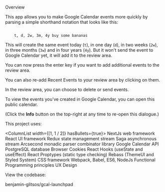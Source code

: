 
<Heading variant="h2" mt="3">Overview</Heading>

<Divider color="text" mb="4" />

This app allows you to make Google Calendar events more quickly by parsing a simple shorthand notation that looks like this:

<Code type="pre">
    t, d, 2w, 3m, 4y buy some bananas
</Code>

This will create the same event today (<Code>t</Code>), in one day (<Code>d</Code>), in two weeks (<Code>2w</Code>), in three months (<Code>3w</Code>) and in four years (<Code>4y</Code>). But it won't send the event to Google Calendar yet, it will add it to the review area.

You can now press the enter key if you want to add additional events to the review area.

You can also re-add Recent Events to your review area by clicking on them.

In the review area, you can choose to delete or send events.

To view the events you've created in Google Calendar, you can <Link href={process.env.GCAL_PUBLIC_CALENDAR} target="_blank">open this public calendar</Link>.

(Click the **Info** button on the top-right at any time to re-open this dialogue.)

<Heading variant="h2" mt="4">This project uses:</Heading>

<ColumnList width={[1, 1 / 2]} hasBullets={true}>
    <span>
        <Link href="https://nextjs.org/">NextJs</Link> web framework
    </span>
    <span>
        <Link href="https://reactjs.org/">React</Link> UI framework
    </span>
    <span>
        <Link href="https://redux.js.org/">Redux</Link> state management stream
    </span>
    <span>
        <Link href="https://redux-saga.js.org/">Saga</Link> asynchronous stream
    </span>
    <span>
        <Link href="https://www.npmjs.com/package/arcsecond">Arcsecond</Link> monadic parser combinator library
    </span>
    <span>
        <Link href="https://developers.google.com/calendar">Google Calendar API</Link>
    </span>
    <span>
        <Link href="https://www.postgresql.org/">PostgreSQL</Link> database
    </span>
    <span>
        Browser Cookies
    </span>
    <span>
        React Hooks (useState and useEffect)
    </span>
    <span>
        React <Link href="https://www.npmjs.com/package/prop-types">Proptypes</Link> (static type checking)
    </span>
    <span>
        <Link href="https://rebassjs.org/">Rebass</Link> (<Link href="https://theme-ui.com/">ThemeUI</Link> and <Link href="https://styled-system.com/">Styled System</Link>) CSS framework
    </span>
    <span>
        <Link href="https://webpack.js.org/">Webpack</Link>, <Link href="https://babeljs.io/">Babel</Link>, <Link href="http://es6-features.org/">ES6</Link>, <Link href="https://nodejs.org/en/">NodeJs</Link>
    </span>
    <span>
        Functional Programming principles
    </span>
    <span>
        UX Design
    </span>
</ColumnList>

<Heading variant="h2" mt="4">View the codebase:</Heading>

<Link href="https://github.com/benjamin-glitsos/gcal-launchpad">benjamin-glitsos/gcal-launchpad</Link>
